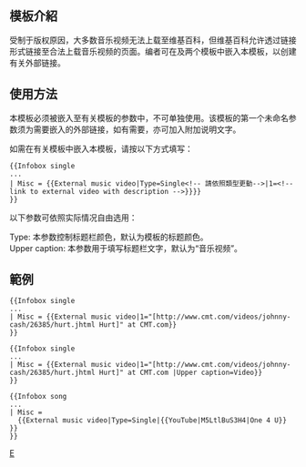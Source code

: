 <includeonly>{{noteTA|G1=Music}}<!-- 在這裡加入模板的保護標識 --></includeonly><noinclude>{{template doc page viewed directly}}</noinclude>
<!-- 在本行下編輯模板說明 -->
== 模板介紹 ==
{{ombox
 | type = notice
 | text = 本模板用于创建于外部网站的音乐视频链接，请确保目标页面为能合法上载有关音乐视频的页面。Youtube及Google视频上的多数页面可能违反[[Wikipedia:版权信息#链接到有版權的材料|维基百科链接政策]]。
}}
受制于版权原因，大多数音乐视频无法上载至维基百科，但维基百科允许透过链接形式链接至合法上载音乐视频的页面。编者可在{{tl|Infobox single}}及{{tl|Infobox song}}两个模板中嵌入本模板，以创建有关外部链接。

== 使用方法 ==
本模板必须被嵌入至有关模板的{{para|Misc}}参数中，不可单独使用。该模板的第一个未命名参数须为需要嵌入的外部链接，如有需要，亦可加入附加说明文字。

如需在有关模板中嵌入本模板，请按以下方式填写：
<pre>{{Infobox single
...
| Misc = {{External music video|Type=Single<!-- 請依照類型更動-->|1=<!-- link to external video with description -->}}}} 
}}</pre>

以下参数可依照实际情况自由选用：
; Type: 本参数控制标题栏颜色，默认为{{tlf|Infobox single}}模板的标题颜色。
; Upper caption: 本参数用于填写标题栏文字，默认为“音乐视频”。

== 範例 ==
<pre>
{{Infobox single
...
| Misc = {{External music video|1="[http://www.cmt.com/videos/johnny-cash/26385/hurt.jhtml Hurt]" at CMT.com}}
}}

{{Infobox single
...
| Misc = {{External music video|1="[http://www.cmt.com/videos/johnny-cash/26385/hurt.jhtml Hurt]" at CMT.com |Upper caption=Video}}
}}
</pre>
{{col-begin}}
{{col-2}}
<pre>
{{Infobox song
...
| Misc =
  {{External music video|Type=Single|{{YouTube|M5LtlBuS3H4|One 4 U}} }} 
}}
</pre>
{{col-2}}
{{Infobox Single 
| Name           = 
| Type           = [[單曲]]
| Album          = 
| Artist         = 
| Cover          = 
|Caption  =
| Released       = 
| Recorded       = 
| Genre          =
| Length         = 
| Label          =  
| Writer         =
| Producer       = 
| Reviews        = 
| Last single    = 
| This single    = 
| Next single    = 
| Misc           =
{{External music video|Type=Single|{{YouTube|M5LtlBuS3H4|One 4 U}} }} 
 
}}
{{col-end}}

<includeonly>
{{DEFAULTSORT:External music video}}
[[Category:音樂信息框模板|E]]
</includeonly>